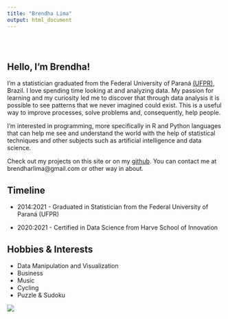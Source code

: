 ```yaml
---
title: "Brendha Lima"
output: html_document
---
```


<style type="text/css">
.title {
  display: none;
}

#getting-started img {
  margin-right: 10px;
}

</style>

<div class="row" style="padding-top: 30px;">
<div class="col-sm-6">

# **Hello, I'm Brendha!**

I'm a statistician graduated from the Federal University of Paraná [(UFPR)](<http://www.ufpr.br/portalufpr/>), Brazil. I love spending time looking at and analyzing data. My passion for learning and my curiosity led me to discover that through data analysis it is possible to see patterns that we never imagined could exist. This is a useful way to improve processes, solve problems and, consequently, help people.

I'm interested in programming, more specifically in R and Python languages that can help me see and understand the world with the help of statistical techniques and other subjects such as artificial intelligence and data science.

Check out my projects on this site or on my [github](<http://github.com/brendhalima>). You can contact me at brendharlima@gmail.com or other way in about.

## Timeline

- 2014:2021 - Graduated in Statistician from the Federal University of Paraná (UFPR)

- 2020:2021 - Certified in Data Science from Harve School of Innovation

## Hobbies & Interests

- Data Manipulation and Visualization
- Business
- Music
- Cycling
- Puzzle & Sudoku


</div>
<div class="col-sm-6">


![](images/brendha.png)